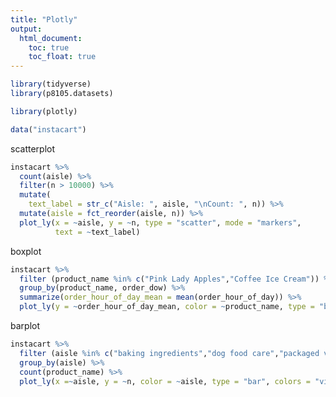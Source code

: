 ```yaml
---
title: "Plotly"
output: 
  html_document:
    toc: true
    toc_float: true
---
```


```r
library(tidyverse)
library(p8105.datasets)

library(plotly)
```

```r
data("instacart")
```

scatterplot

```r
instacart %>% 
  count(aisle) %>% 
  filter(n > 10000) %>%
  mutate(
    text_label = str_c("Aisle: ", aisle, "\nCount: ", n)) %>% 
  mutate(aisle = fct_reorder(aisle, n)) %>% 
  plot_ly(x = ~aisle, y = ~n, type = "scatter", mode = "markers",
          text = ~text_label)
```

boxplot

```r
instacart %>% 
  filter (product_name %in% c("Pink Lady Apples","Coffee Ice Cream")) %>%
  group_by(product_name, order_dow) %>% 
  summarize(order_hour_of_day_mean = mean(order_hour_of_day)) %>% 
  plot_ly(y = ~order_hour_of_day_mean, color = ~product_name, type = "box")
```

barplot

```r
instacart %>% 
  filter (aisle %in% c("baking ingredients","dog food care","packaged vegetables fruits")) %>% 
  group_by(aisle) %>% 
  count(product_name) %>% 
  plot_ly(x =~aisle, y = ~n, color = ~aisle, type = "bar", colors = "viridis")
```









